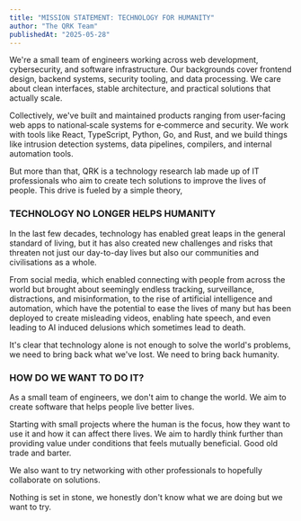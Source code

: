 ```yaml
---
title: "MISSION STATEMENT: TECHNOLOGY FOR HUMANITY"
author: "The QRK Team"
publishedAt: "2025-05-28"
---
```


We're a small team of engineers working across web development, cybersecurity, and software infrastructure. Our backgrounds cover frontend design, backend systems, security tooling, and data processing. We care about clean interfaces, stable architecture, and practical solutions that actually scale.

Collectively, we've built and maintained products ranging from user‑facing web apps to national‑scale systems for e‑commerce and security. We work with tools like React, TypeScript, Python, Go, and Rust, and we build things like intrusion detection systems, data pipelines, compilers, and internal automation tools.

But more than that, QRK is a technology research lab made up of IT professionals who aim to create tech solutions to improve the lives of people. This drive is fueled by a simple theory,

### TECHNOLOGY NO LONGER HELPS HUMANITY

In the last few decades, technology has enabled great leaps in the general standard of living, but it has also created new challenges and risks that threaten not just our day-to-day lives but also our communities and civilisations as a whole.

From social media, which enabled connecting with people from across the world but brought about seemingly endless tracking, surveillance, distractions, and misinformation, to the rise of artificial intelligence and automation, which have the potential to ease the lives of many but has been deployed to create misleading videos, enabling hate speech, and even leading to AI induced delusions which sometimes lead to death.

It's clear that technology alone is not enough to solve the world's problems, we need to bring back what we've lost. We need to bring back humanity.

### HOW DO WE WANT TO DO IT?

As a small team of engineers, we don't aim to change the world. We aim to create software that helps people live better lives.

Starting with small projects where the human is the focus, how they want to use it and how it can affect there lives. We aim to hardly think further than providing value under conditions that feels mutually beneficial. Good old trade and barter.

We also want to try networking with other professionals to hopefully collaborate on solutions.

Nothing is set in stone, we honestly don't know what we are doing but we want to try.
